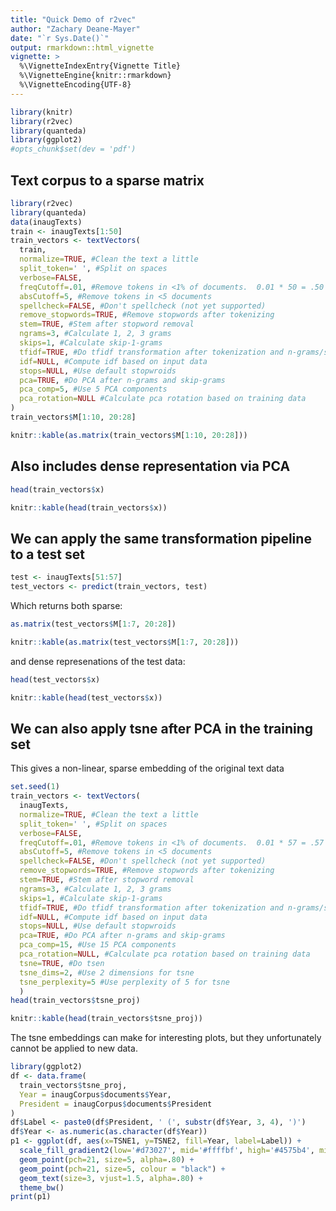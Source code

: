 ```yaml
---
title: "Quick Demo of r2vec"
author: "Zachary Deane-Mayer"
date: "`r Sys.Date()`"
output: rmarkdown::html_vignette
vignette: >
  %\VignetteIndexEntry{Vignette Title}
  %\VignetteEngine{knitr::rmarkdown}
  %\VignetteEncoding{UTF-8}
---
```


```r
library(knitr)
library(r2vec)
library(quanteda)
library(ggplot2)
#opts_chunk$set(dev = 'pdf')
```

## Text corpus to a sparse matrix
```r
library(r2vec)
library(quanteda)
data(inaugTexts)
train <- inaugTexts[1:50]
train_vectors <- textVectors(
  train,
  normalize=TRUE, #Clean the text a little
  split_token=' ', #Split on spaces
  verbose=FALSE,
  freqCutoff=.01, #Remove tokens in <1% of documents.  0.01 * 50 = .50
  absCutoff=5, #Remove tokens in <5 documents
  spellcheck=FALSE, #Don't spellcheck (not yet supported)
  remove_stopwords=TRUE, #Remove stopwords after tokenizing
  stem=TRUE, #Stem after stopword removal
  ngrams=3, #Calculate 1, 2, 3 grams
  skips=1, #Calculate skip-1-grams
  tfidf=TRUE, #Do tfidf transformation after tokenization and n-grams/skip-grams
  idf=NULL, #Compute idf based on input data
  stops=NULL, #Use default stopwroids
  pca=TRUE, #Do PCA after n-grams and skip-grams
  pca_comp=5, #Use 5 PCA components
  pca_rotation=NULL #Calculate pca rotation based on training data
)
train_vectors$M[1:10, 20:28]
```
```r
knitr::kable(as.matrix(train_vectors$M[1:10, 20:28]))
```

## Also includes dense representation via PCA
```r
head(train_vectors$x)
```
```r
knitr::kable(head(train_vectors$x))
```

## We can apply the same transformation pipeline to a test set
```r
test <- inaugTexts[51:57]
test_vectors <- predict(train_vectors, test)
```

Which returns both sparse:
```r
as.matrix(test_vectors$M[1:7, 20:28])
```
```r
knitr::kable(as.matrix(test_vectors$M[1:7, 20:28]))
```

and dense represenations of the test data:
```r
head(test_vectors$x)
```
```r
knitr::kable(head(test_vectors$x))
```

## We can also apply tsne after PCA in the training set
This gives a non-linear, sparse embedding of the original text data
```r
set.seed(1)
train_vectors <- textVectors(
  inaugTexts,
  normalize=TRUE, #Clean the text a little
  split_token=' ', #Split on spaces
  verbose=FALSE,
  freqCutoff=.01, #Remove tokens in <1% of documents.  0.01 * 57 = .57
  absCutoff=5, #Remove tokens in <5 documents
  spellcheck=FALSE, #Don't spellcheck (not yet supported)
  remove_stopwords=TRUE, #Remove stopwords after tokenizing
  stem=TRUE, #Stem after stopword removal
  ngrams=3, #Calculate 1, 2, 3 grams
  skips=1, #Calculate skip-1-grams
  tfidf=TRUE, #Do tfidf transformation after tokenization and n-grams/skip-grams
  idf=NULL, #Compute idf based on input data
  stops=NULL, #Use default stopwroids
  pca=TRUE, #Do PCA after n-grams and skip-grams
  pca_comp=15, #Use 15 PCA components
  pca_rotation=NULL, #Calculate pca rotation based on training data
  tsne=TRUE, #Do tsen
  tsne_dims=2, #Use 2 dimensions for tsne
  tsne_perplexity=5 #Use perplexity of 5 for tsne
  )
head(train_vectors$tsne_proj)
```
```r
knitr::kable(head(train_vectors$tsne_proj))
```

The tsne embeddings can make for interesting plots, but they unfortunately cannot be applied to new data.
```r
library(ggplot2)
df <- data.frame(
  train_vectors$tsne_proj,
  Year = inaugCorpus$documents$Year,
  President = inaugCorpus$documents$President
)
df$Label <- paste0(df$President, ' (', substr(df$Year, 3, 4), ')')
df$Year <- as.numeric(as.character(df$Year))
p1 <- ggplot(df, aes(x=TSNE1, y=TSNE2, fill=Year, label=Label)) +
  scale_fill_gradient2(low='#d73027', mid='#ffffbf', high='#4575b4', midpoint=1900) +
  geom_point(pch=21, size=5, alpha=.80) +
  geom_point(pch=21, size=5, colour = "black") +
  geom_text(size=3, vjust=1.5, alpha=.80) +
  theme_bw()
print(p1)
```
